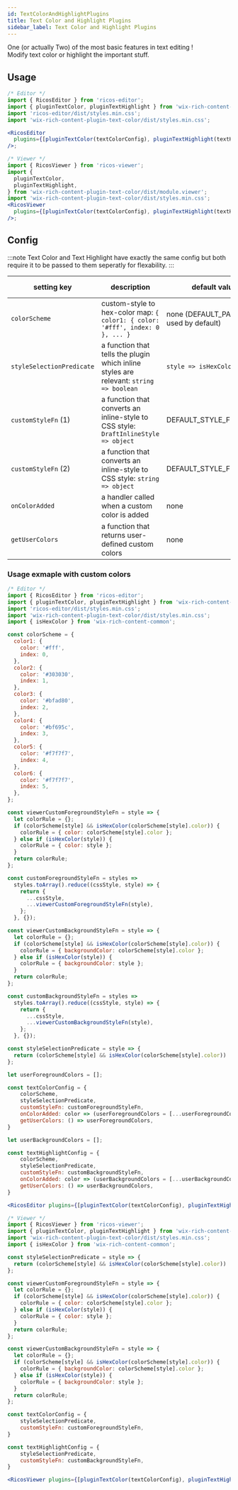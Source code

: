 ```yaml
---
id: TextColorAndHighlightPlugins
title: Text Color and Highlight Plugins
sidebar_label: Text Color and Highlight Plugins
---
```



One (or actually Two) of the most basic features in text editing ! <br />
Modify text color or highlight the important stuff.

<div className="card">
  <RicosEditorWithMobile
    plugins={[pluginTextColor(), pluginTextHighlight()]}
    content={createContent('Color & Highlight text as you please !')}
    placeholder={'Type here!'}
  />
</div>

## Usage

```jsx
/* Editor */
import { RicosEditor } from 'ricos-editor';
import { pluginTextColor, pluginTextHighlight } from 'wix-rich-content-plugin-text-color';
import 'ricos-editor/dist/styles.min.css';
import 'wix-rich-content-plugin-text-color/dist/styles.min.css';

<RicosEditor
  plugins={[pluginTextColor(textColorConfig), pluginTextHighlight(textHighlightConfig)]}
/>;

/* Viewer */
import { RicosViewer } from 'ricos-viewer';
import {
  pluginTextColor,
  pluginTextHighlight,
} from 'wix-rich-content-plugin-text-color/dist/module.viewer';
import 'wix-rich-content-plugin-text-color/dist/styles.min.css';
<RicosViewer
  plugins={[pluginTextColor(textColorConfig), pluginTextHighlight(textHighlightConfig)]}
/>;
```

## Config

:::note
Text Color and Text Highlight have exactly the same config but both require it to be passed to them seperatly for flexability.
:::

| setting key               | description                                                                            | default value                             | is required? | editor/viewer config |
| ------------------------- | -------------------------------------------------------------------------------------- | ----------------------------------------- | ------------ | -------------------- |
| `colorScheme`             | custom-style to hex-color map: `{ color1: { color: '#fff', index: 0 }, ... }`          | none (DEFAULT_PALETTE is used by default) | No           | editor               |
| `styleSelectionPredicate` | a function that tells the plugin which inline styles are relevant: `string => boolean` | `style => isHexColor(style)`              | No           | both                 |
| `customStyleFn` (1)       | a function that converts an inline-style to CSS style: `DraftInlineStyle => object`    | DEFAULT_STYLE_FN_DRAFT                    | No           | editor               |
| `customStyleFn` (2)       | a function that converts an inline-style to CSS style: `string => object`              | DEFAULT_STYLE_FN                          | No           | viewer               |
| `onColorAdded`            | a handler called when a custom color is added                                          | none                                      | No           | editor               |
| `getUserColors`           | a function that returns user-defined custom colors                                     | none                                      | No           | editor               |

### Usage exmaple with custom colors

```jsx
/* Editor */
import { RicosEditor } from 'ricos-editor';
import { pluginTextColor, pluginTextHighlight } from 'wix-rich-content-plugin-text-color';
import 'ricos-editor/dist/styles.min.css';
import 'wix-rich-content-plugin-text-color/dist/styles.min.css';
import { isHexColor } from 'wix-rich-content-common';

const colorScheme = {
  color1: {
    color: '#fff',
    index: 0,
  },
  color2: {
    color: '#303030',
    index: 1,
  },
  color3: {
    color: '#bfad80',
    index: 2,
  },
  color4: {
    color: '#bf695c',
    index: 3,
  },
  color5: {
    color: '#f7f7f7',
    index: 4,
  },
  color6: {
    color: '#f7f7f7',
    index: 5,
  },
};

const viewerCustomForegroundStyleFn = style => {
  let colorRule = {};
  if (colorScheme[style] && isHexColor(colorScheme[style].color)) {
    colorRule = { color: colorScheme[style].color };
  } else if (isHexColor(style)) {
    colorRule = { color: style };
  }
  return colorRule;
};

const customForegroundStyleFn = styles =>
  styles.toArray().reduce((cssStyle, style) => {
    return {
      ...cssStyle,
      ...viewerCustomForegroundStyleFn(style),
    };
  }, {});

const viewerCustomBackgroundStyleFn = style => {
  let colorRule = {};
  if (colorScheme[style] && isHexColor(colorScheme[style].color)) {
    colorRule = { backgroundColor: colorScheme[style].color };
  } else if (isHexColor(style)) {
    colorRule = { backgroundColor: style };
  }
  return colorRule;
};

const customBackgroundStyleFn = styles =>
  styles.toArray().reduce((cssStyle, style) => {
    return {
      ...cssStyle,
      ...viewerCustomBackgroundStyleFn(style),
    };
  }, {});

const styleSelectionPredicate = style => {
  return (colorScheme[style] && isHexColor(colorScheme[style].color)) || isHexColor(style);
};

let userForegroundColors = [];

const textColorConfig = {
    colorScheme,
    styleSelectionPredicate,
    customStyleFn: customForegroundStyleFn,
    onColorAdded: color => (userForegroundColors = [...userForegroundColors, color]),
    getUserColors: () => userForegroundColors,
}

let userBackgroundColors = [];

const textHighlightConfig = {
    colorScheme,
    styleSelectionPredicate,
    customStyleFn: customBackgroundStyleFn,
    onColorAdded: color => (userBackgroundColors = [...userBackgroundColors, color]),
    getUserColors: () => userBackgroundColors,
}

<RicosEditor plugins={[pluginTextColor(textColorConfig), pluginTextHighlight(textHighlightConfig)]} />;

/* Viewer */
import { RicosViewer } from 'ricos-viewer';
import { pluginTextColor, pluginTextHighlight } from 'wix-rich-content-plugin-text-color/dist/module.viewer';
import 'wix-rich-content-plugin-text-color/dist/styles.min.css';
import { isHexColor } from 'wix-rich-content-common';

const styleSelectionPredicate = style => {
  return (colorScheme[style] && isHexColor(colorScheme[style].color)) || isHexColor(style);
};

const viewerCustomForegroundStyleFn = style => {
  let colorRule = {};
  if (colorScheme[style] && isHexColor(colorScheme[style].color)) {
    colorRule = { color: colorScheme[style].color };
  } else if (isHexColor(style)) {
    colorRule = { color: style };
  }
  return colorRule;
};

const viewerCustomBackgroundStyleFn = style => {
  let colorRule = {};
  if (colorScheme[style] && isHexColor(colorScheme[style].color)) {
    colorRule = { backgroundColor: colorScheme[style].color };
  } else if (isHexColor(style)) {
    colorRule = { backgroundColor: style };
  }
  return colorRule;
};

const textColorConfig = {
    styleSelectionPredicate,
    customStyleFn: customForegroundStyleFn,
}

const textHighlightConfig = {
    styleSelectionPredicate,
    customStyleFn: customBackgroundStyleFn,
}

<RicosViewer plugins={[pluginTextColor(textColorConfig), pluginTextHighlight(textHighlightConfig)]} />;
```

<br />
